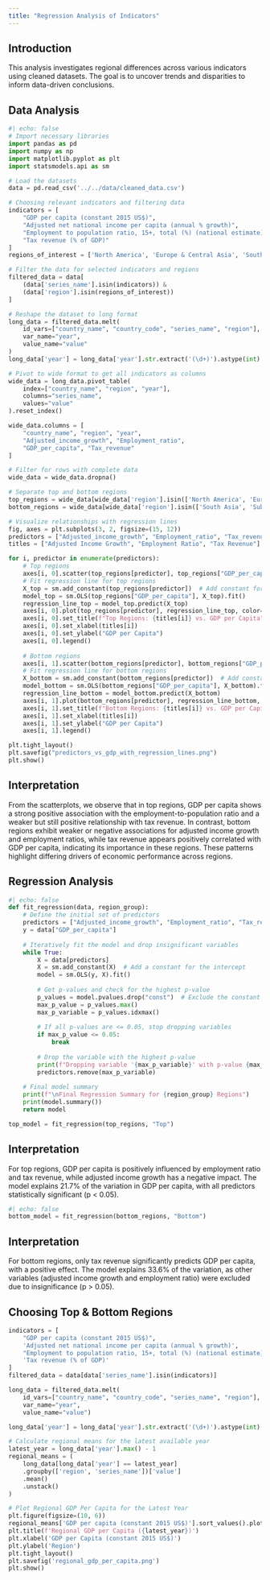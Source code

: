 ```yaml
---
title: "Regression Analysis of Indicators"
---
```


## Introduction

This analysis investigates regional differences across various indicators using cleaned datasets. The goal is to uncover trends and disparities to inform data-driven conclusions.

## Data Analysis

```python
#| echo: false
# Import necessary libraries
import pandas as pd
import numpy as np
import matplotlib.pyplot as plt
import statsmodels.api as sm

# Load the datasets
data = pd.read_csv('../../data/cleaned_data.csv')

# Choosing relevant indicators and filtering data
indicators = [
    "GDP per capita (constant 2015 US$)",
    "Adjusted net national income per capita (annual % growth)",
    "Employment to population ratio, 15+, total (%) (national estimate)",
    "Tax revenue (% of GDP)"
]
regions_of_interest = ['North America', 'Europe & Central Asia', 'South Asia', 'Sub-Saharan Africa']

# Filter the data for selected indicators and regions
filtered_data = data[
    (data['series_name'].isin(indicators)) & 
    (data['region'].isin(regions_of_interest))
]

# Reshape the dataset to long format
long_data = filtered_data.melt(
    id_vars=["country_name", "country_code", "series_name", "region"],
    var_name="year",
    value_name="value"
)
long_data['year'] = long_data['year'].str.extract('(\d+)').astype(int)

# Pivot to wide format to get all indicators as columns
wide_data = long_data.pivot_table(
    index=["country_name", "region", "year"], 
    columns="series_name", 
    values="value"
).reset_index()

wide_data.columns = [
    "country_name", "region", "year", 
    "Adjusted_income_growth", "Employment_ratio", 
    "GDP_per_capita", "Tax_revenue"
]

# Filter for rows with complete data
wide_data = wide_data.dropna()

# Separate top and bottom regions
top_regions = wide_data[wide_data['region'].isin(['North America', 'Europe & Central Asia'])]
bottom_regions = wide_data[wide_data['region'].isin(['South Asia', 'Sub-Saharan Africa'])]

# Visualize relationships with regression lines
fig, axes = plt.subplots(3, 2, figsize=(15, 12))
predictors = ["Adjusted_income_growth", "Employment_ratio", "Tax_revenue"]
titles = ["Adjusted Income Growth", "Employment Ratio", "Tax Revenue"]

for i, predictor in enumerate(predictors):
    # Top regions
    axes[i, 0].scatter(top_regions[predictor], top_regions["GDP_per_capita"], alpha=0.7, label='Data Points')
    # Fit regression line for top regions
    X_top = sm.add_constant(top_regions[predictor])  # Add constant for regression
    model_top = sm.OLS(top_regions["GDP_per_capita"], X_top).fit()
    regression_line_top = model_top.predict(X_top)
    axes[i, 0].plot(top_regions[predictor], regression_line_top, color='red', label='Regression Line')
    axes[i, 0].set_title(f"Top Regions: {titles[i]} vs. GDP per Capita")
    axes[i, 0].set_xlabel(titles[i])
    axes[i, 0].set_ylabel("GDP per Capita")
    axes[i, 0].legend()
    
    # Bottom regions
    axes[i, 1].scatter(bottom_regions[predictor], bottom_regions["GDP_per_capita"], alpha=0.7, label='Data Points')
    # Fit regression line for bottom regions
    X_bottom = sm.add_constant(bottom_regions[predictor])  # Add constant for regression
    model_bottom = sm.OLS(bottom_regions["GDP_per_capita"], X_bottom).fit()
    regression_line_bottom = model_bottom.predict(X_bottom)
    axes[i, 1].plot(bottom_regions[predictor], regression_line_bottom, color='red', label='Regression Line')
    axes[i, 1].set_title(f"Bottom Regions: {titles[i]} vs. GDP per Capita")
    axes[i, 1].set_xlabel(titles[i])
    axes[i, 1].set_ylabel("GDP per Capita")
    axes[i, 1].legend()

plt.tight_layout()
plt.savefig("predictors_vs_gdp_with_regression_lines.png")
plt.show()
```

## Interpretation

From the scatterplots, we observe that in top regions, GDP per capita shows a strong positive association with the employment-to-population ratio and a weaker but still positive relationship with tax revenue. In contrast, bottom regions exhibit weaker or negative associations for adjusted income growth and employment ratios, while tax revenue appears positively correlated with GDP per capita, indicating its importance in these regions. These patterns highlight differing drivers of economic performance across regions.

## Regression Analysis

```python
#| echo: false
def fit_regression(data, region_group):
    # Define the initial set of predictors
    predictors = ["Adjusted_income_growth", "Employment_ratio", "Tax_revenue"]
    y = data["GDP_per_capita"]
    
    # Iteratively fit the model and drop insignificant variables
    while True:
        X = data[predictors]
        X = sm.add_constant(X)  # Add a constant for the intercept
        model = sm.OLS(y, X).fit()
        
        # Get p-values and check for the highest p-value
        p_values = model.pvalues.drop("const")  # Exclude the constant
        max_p_value = p_values.max()
        max_p_variable = p_values.idxmax()
        
        # If all p-values are <= 0.05, stop dropping variables
        if max_p_value <= 0.05:
            break
        
        # Drop the variable with the highest p-value
        print(f"Dropping variable '{max_p_variable}' with p-value {max_p_value}")
        predictors.remove(max_p_variable)
    
    # Final model summary
    print(f"\nFinal Regression Summary for {region_group} Regions")
    print(model.summary())
    return model

top_model = fit_regression(top_regions, "Top")
```

## Interpretation
For top regions, GDP per capita is positively influenced by employment ratio and tax revenue, while adjusted income growth has a negative impact. The model explains 21.7% of the variation in GDP per capita, with all predictors statistically significant (p < 0.05).

```python
#| echo: false
bottom_model = fit_regression(bottom_regions, "Bottom")
```

## Interpretation
For bottom regions, only tax revenue significantly predicts GDP per capita, with a positive effect. The model explains 33.6% of the variation, as other variables (adjusted income growth and employment ratio) were excluded due to insignificance (p > 0.05).


## Choosing Top & Bottom Regions

```python
indicators = [
    "GDP per capita (constant 2015 US$)",
    'Adjusted net national income per capita (annual % growth)',
    "Employment to population ratio, 15+, total (%) (national estimate)",
    'Tax revenue (% of GDP)'
]
filtered_data = data[data['series_name'].isin(indicators)]

long_data = filtered_data.melt(
    id_vars=["country_name", "country_code", "series_name", "region"],
    var_name="year",
    value_name="value")

long_data['year'] = long_data['year'].str.extract('(\d+)').astype(int)

# Calculate regional means for the latest available year
latest_year = long_data['year'].max() - 1
regional_means = (
    long_data[long_data['year'] == latest_year]
    .groupby(['region', 'series_name'])['value']
    .mean()
    .unstack()
)

# Plot Regional GDP Per Capita for the Latest Year
plt.figure(figsize=(10, 6))
regional_means['GDP per capita (constant 2015 US$)'].sort_values().plot(kind='barh')
plt.title(f'Regional GDP per Capita ({latest_year})')
plt.xlabel('GDP per Capita (constant 2015 US$)')
plt.ylabel('Region')
plt.tight_layout()
plt.savefig('regional_gdp_per_capita.png')
plt.show()

```